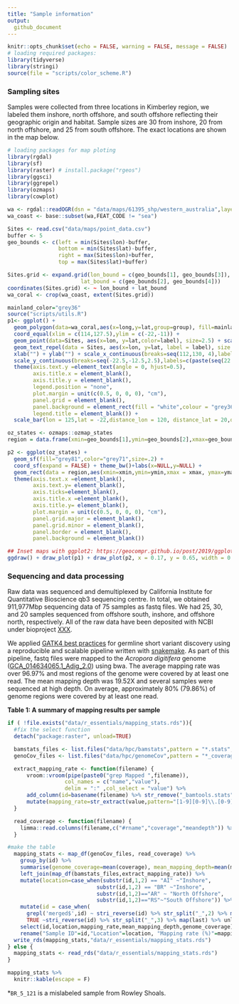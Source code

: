```yaml
---
title: "Sample information"
output: 
  github_document
---
```


```r
knitr::opts_chunk$set(echo = FALSE, warning = FALSE, message = FALSE)
# loading required packages:
library(tidyverse)
library(stringi)
source(file = "scripts/color_scheme.R")
```

### Sampling sites

Samples were collected from three locations in Kimberley region, we labeled them inshore, north offshore, and south offshore reflecting their geographic origin and habitat. Sample sizes are 30 from inshore, 20 from north offshore, and 25 from south offshore. The exact locations are shown in the map below.

```r
# loading packages for map ploting
library(rgdal)
library(sf)
library(raster) # install.package("rgeos")
library(ggsci)
library(ggrepel)
library(ozmaps)
library(cowplot)
```


```r
wa <- rgdal::readOGR(dsn = "data/maps/61395_shp/western_australia",layer = "cstwacd_r")
wa_coast <- base::subset(wa,FEAT_CODE != "sea")

Sites <- read.csv("data/maps/point_data.csv")
buffer <- 5
geo_bounds <- c(left = min(Sites$lon)-buffer, 
                bottom = min(Sites$lat)-buffer, 
                right = max(Sites$lon)+buffer, 
                top = max(Sites$lat)+buffer)

Sites.grid <- expand.grid(lon_bound = c(geo_bounds[1], geo_bounds[3]), 
                       lat_bound = c(geo_bounds[2], geo_bounds[4]))
coordinates(Sites.grid) <- ~ lon_bound + lat_bound
wa_coral <- crop(wa_coast, extent(Sites.grid))
```

```r
mainland_color="grey36"
source("scripts/utils.R")
p1<- ggplot() + 
  geom_polygon(data=wa_coral,aes(x=long,y=lat,group=group), fill=mainland_color)+
  coord_equal(xlim = c(114,127.5),ylim = c(-22,-11)) + 
  geom_point(data=Sites, aes(x=lon, y=lat,color=label), size=2.5) + scale_color_manual(values = my_color) +
  geom_text_repel(data = Sites, aes(x=lon, y=lat, label = label), size = 4,fontface="bold") +
  xlab("") + ylab("") + scale_x_continuous(breaks=seq(112,130, 4),labels = c(paste(seq(112,130,4),"°E",sep=""))) +
  scale_y_continuous(breaks=seq(-22.5,-12.5,2.5),labels=c(paste(seq(22.5,12.5, -2.5),"°S", sep=""))) + 
  theme(axis.text.y =element_text(angle = 0, hjust=0.5),
        axis.title.x = element_blank(),
        axis.title.y = element_blank(),
        legend.position = "none",
        plot.margin = unit(c(0.5, 0, 0, 0), "cm"),
        panel.grid = element_blank(),
        panel.background = element_rect(fill = "white",colour = "grey36", size = 1),
        legend.title = element_blank()) +
  scale_bar(lon = 125,lat = -22,distance_lon = 120, distance_lat = 20,distance_legend = 50,dist_unit = "km",orientation = FALSE )

oz_states <- ozmaps::ozmap_states
region = data.frame(xmin=geo_bounds[1],ymin=geo_bounds[2],xmax=geo_bounds[3],ymax=geo_bounds[4])

p2 <- ggplot(oz_states) + 
  geom_sf(fill="grey81",color="grey71",size=.2) + 
  coord_sf(expand = FALSE) + theme_bw()+labs(x=NULL,y=NULL) +
  geom_rect(data = region,aes(xmin=xmin,ymin=ymin,xmax = xmax, ymax=ymax-1),alpha=0.1, colour="black", size = 0.3, linetype=1, fill="yellow") +
  theme(axis.text.x =element_blank(),
        axis.text.y= element_blank(), 
        axis.ticks=element_blank(),
        axis.title.x =element_blank(),
        axis.title.y= element_blank(),
        plot.margin = unit(c(0.5, 0, 0, 0), "cm"),
        panel.grid.major = element_blank(),
        panel.grid.minor = element_blank(),
        panel.border = element_blank(),
        panel.background = element_blank())

## Inset maps with ggplot2: https://geocompr.github.io/post/2019/ggplot2-inset-maps/
ggdraw() + draw_plot(p1) + draw_plot(p2, x = 0.17, y = 0.65, width = 0.3, height = 0.3)

```

### Sequencing and data processing
Raw data was sequenced and demultiplexed by California Institute for Quantitative Bioscience qb3 sequencing centre. In total, we obtained 911,977Mbp sequencing data of 75 samples as fastq files. We had 25, 30, and 20 samples sequenced from offshore south, inshore, and offshore north, respectively. All of the raw data have been deposited with NCBI under bioproject [XXX](dummy).

We applied [GATK4 best practices](https://gatk.broadinstitute.org/hc/en-us/sections/360007226651-Best-Practices-Workflows) for germline short variant discovery using a reproducible and scalable pipeline written with [snakemake](https://github.com/bakeronit/snakemake-gatk4-non-model). As part of this pipeline, fastq files were mapped to the *Acropora digitifera* genome ([GCA_014634065.1_Adig_2.0](https://www.ncbi.nlm.nih.gov/assembly/GCA_014634065.1)) using bwa. The average mapping rate was over 96.97% and most regions of the genome were covered by at least one read. The mean mapping depth was 19.52X and several samples were sequenced at high depth. On average, approximately 80% (79.86%) of genome regions were covered by at least one read.

**Table 1: A summary of mapping results per sample**

```r
if ( !file.exists("data/r_essentials/mapping_stats.rds")){
  #fix the select function
  detach("package:raster", unload=TRUE)

  bamstats_files <- list.files("data/hpc/bamstats",pattern = "*.stats",full.names = TRUE) 
  genoCov_files <- list.files("data/hpc/genomeCov",pattern = "*_coverage.txt",full.names = TRUE)

  extract_mapping_rate <- function(filename) {
      vroom::vroom(pipe(paste0("grep Mapped ",filename)),
                  col_names = c("name","value"),
                  delim = ":" ,col_select = "value") %>% 
      add_column(id=basename(filename) %>% str_remove("_bamtools.stats")) %>% 
      mutate(mapping_rate=str_extract(value,pattern="[1-9][0-9]\\.[0-9]+") %>% as.numeric) %>% select("id","mapping_rate")
  }

  read_coverage <- function(filename) {
    limma::read.columns(filename,c("#rname","coverage","meandepth")) %>% add_column(id=basename(filename) %>% str_remove("_coverage.txt"))
  }

#make the table
  mapping_stats <- map_df(genoCov_files, read_coverage) %>% 
    group_by(id) %>%   
    summarise(genome_coverage=mean(coverage), mean_mapping_depth=mean(meandepth)) %>% 
    left_join(map_df(bamstats_files,extract_mapping_rate)) %>% 
    mutate(location=case_when(substr(id,1,2) == "AI" ~"Inshore",
                            substr(id,1,2) == "BR" ~"Inshore", 
                            substr(id,1,2)=="AR" ~ "North Offshore",
                            substr(id,1,2)=="RS"~"South Offshore")) %>%  
    mutate(id = case_when(
      grepl('merged$',id) ~ stri_reverse(id) %>% str_split("_",2) %>% map(last) %>% unlist %>% stri_reverse,
      TRUE ~stri_reverse(id) %>% str_split("_",3) %>% map(last) %>% unlist %>% stri_reverse)) %>% 
    select(id,location,mapping_rate,mean_mapping_depth,genome_coverage) %>% 
    rename("Sample ID"=id,"Location"=location, "Mapping rate (%)"=mapping_rate,"Mean mapping depth (X)"=mean_mapping_depth, "Genome coverage (%)"=genome_coverage)
  write_rds(mapping_stats,"data/r_essentials/mapping_stats.rds")
} else {
  mapping_stats <- read_rds("data/r_essentials/mapping_stats.rds")
}

```


```r
mapping_stats %>% 
  knitr::kable(escape = F) 
```

*`BR_5_121` is a mislabeled sample from Rowley Shoals.


